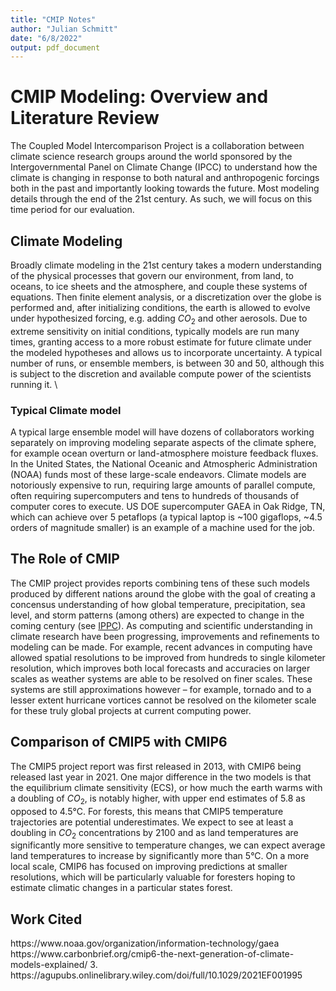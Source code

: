 ```yaml
---
title: "CMIP Notes"
author: "Julian Schmitt"
date: "6/8/2022"
output: pdf_document
---
```


# CMIP Modeling: Overview and Literature Review
The Coupled Model Intercomparison Project is a collaboration between climate science research groups around the world sponsored by the Intergovernmental Panel on Climate Change (IPCC) to understand how the climate is changing in response to both natural and anthropogenic forcings both in the past and importantly looking towards the future. Most modeling details through the end of the 21st century. As such, we will focus on this time period for our evaluation. 

## Climate Modeling
Broadly climate modeling in the 21st century takes a modern understanding of the physical processes that govern our environment, from land, to oceans, to ice sheets and the atmosphere, and couple these systems of equations. Then finite element analysis, or a discretization over the globe is performed and, after initializing conditions, the earth is allowed to evolve under hypothesized forcing, e.g. adding $CO_2$ and other aerosols. Due to extreme sensitivity on initial conditions, typically models are run many times, granting access to a more robust estimate for future climate under the modeled hypotheses and allows us to incorporate uncertainty. A typical number of runs, or ensemble members, is between 30 and 50, although this is subject to the discretion and available compute power of the scientists running it. \\

### Typical Climate model
A typical large ensemble model will have dozens of collaborators working separately on improving modeling separate aspects of the climate sphere, for example ocean overturn or land-atmosphere moisture feedback fluxes. In the United States, the National Oceanic and Atmospheric Administration (NOAA) funds most of these large-scale endeavors. Climate models are notoriously expensive to run, requiring large amounts of parallel compute, often requiring supercomputers and tens to hundreds of thousands of computer cores to execute. US DOE supercomputer GAEA in Oak Ridge, TN, which can achieve over 5 petaflops (a typical laptop is ~100 gigaflops, ~4.5 orders of magnitude smaller) is an example of a machine used for the job. 

## The Role of CMIP
The CMIP project provides reports combining tens of these such models produced by different nations around the globe with the goal of creating a concensus understanding of how global temperature, precipitation, sea level, and storm patterns (among others) are expected to change in the coming century (see [IPPC](https://www.ipcc.ch)). As computing and scientific understanding in climate research have been progressing, improvements and refinements to modeling can be made. For example, recent advances in computing have allowed spatial resolutions to be improved from hundreds to single kilometer resolution, which improves both local forecasts and accuracies on larger scales as weather systems are able to be resolved on finer scales. These systems are still approximations however -- for example, tornado and to a lesser extent hurricane vortices cannot be resolved on the kilometer scale for these truly global projects at current computing power. 

## Comparison of CMIP5 with CMIP6 
The CMIP5 project report was first released in 2013, with CMIP6 being released last year in 2021. One major difference in the two models is that the equilibrium climate sensitivity (ECS), or how much the earth warms with a doubling of $CO_2$, is notably higher, with upper end estimates of 5.8 as opposed to 4.5°C. For forests, this means that CMIP5 temperature trajectories are potential underestimates. We expect to see at least a doubling in $CO_2$ concentrations by 2100 and as land temperatures are significantly more sensitive to temperature changes, we can expect average land temperatures to increase by significantly more than 5°C. On a more local scale, CMIP6 has focused on improving predictions at smaller resolutions, which will be particularly valuable for foresters hoping to estimate climatic changes in a particular states forest. 


## Work Cited
https://www.noaa.gov/organization/information-technology/gaea 
https://www.carbonbrief.org/cmip6-the-next-generation-of-climate-models-explained/ 
3. https://agupubs.onlinelibrary.wiley.com/doi/full/10.1029/2021EF001995

